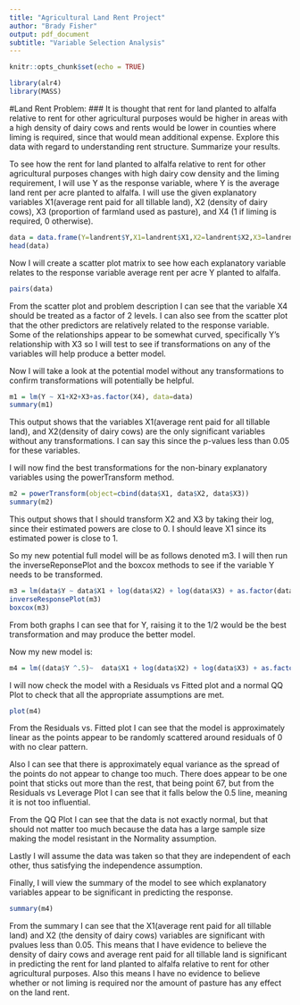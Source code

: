 ---
title: "Agricultural Land Rent Project"
author: "Brady Fisher"
output: pdf_document
subtitle: "Variable Selection Analysis"
---


```{r setup, include=FALSE}
knitr::opts_chunk$set(echo = TRUE)
```
```{r, include=FALSE}
library(alr4)
library(MASS)
```

#Land Rent Problem:
### It is thought that rent for land planted to alfalfa relative to rent for other agricultural purposes would be higher in areas with a high density of dairy cows and rents would be lower in counties where liming is required, since that would mean additional expense. Explore this data with regard to understanding rent structure. Summarize your results.

To see how the rent for land planted to alfalfa relative to rent for other agricultural purposes changes with high dairy cow density and the liming requirement, I will use Y as the response variable, where Y is the average land rent per acre planted to alfalfa. I will use the given explanatory variables X1(average rent paid for all tillable land), X2 (density of dairy cows), X3 (proportion of farmland used as pasture), and X4 (1 if liming is required, 0 otherwise).
```{r}
data = data.frame(Y=landrent$Y,X1=landrent$X1,X2=landrent$X2,X3=landrent$X3,X4=landrent$X4)
head(data)
```

Now I will create a scatter plot matrix to see how each explanatory variable relates to the response variable average rent per acre Y planted to alfalfa.
```{r}
pairs(data)
```
From the scatter plot and problem description I can see that the variable X4 should be treated as a factor of 2 levels. I can also see from the scatter plot that the other predictors are relatively related to the response variable. Some of the relationships appear to be somewhat curved, specifically Y's relationship with X3 so I will test to see if  transformations on any of the variables will help produce a better model.

Now I will take a look at the potential model without any transformations to confirm transformations will potentially be helpful.
```{r}
m1 = lm(Y ~ X1+X2+X3+as.factor(X4), data=data)
summary(m1)
```

This output shows that the variables X1(average rent paid for all tillable land), and X2(density of dairy cows) are the only significant variables without any transformations. I can say this since the p-values less than 0.05 for these variables.

I will now find the best transformations for the non-binary explanatory variables using the powerTransform method. 
```{r}
m2 = powerTransform(object=cbind(data$X1, data$X2, data$X3))
summary(m2)
```
This output shows that I should transform X2 and X3 by taking their log, since their estimated powers are close to 0. I should leave X1 since its estimated power is close to 1.

So my new potential full model will be as follows denoted m3. I will then run the inverseReponsePlot and the boxcox methods to see if the variable Y needs to be transformed.
```{r}
m3 = lm(data$Y ~ data$X1 + log(data$X2) + log(data$X3) + as.factor(data$X4))
inverseResponsePlot(m3)
boxcox(m3)
```

From both graphs I can see that for Y, raising it to the 1/2 would be the best transformation and may produce the better model.

Now my new model is:
```{r}
m4 = lm((data$Y ^.5)~  data$X1 + log(data$X2) + log(data$X3) + as.factor(data$X4))
```

I will now check the model with a Residuals vs Fitted plot and a normal QQ Plot to check that all the appropriate assumptions are met.
```{r}
plot(m4)
```
From the Residuals vs. Fitted plot I can see that the model is approximately linear as the points appear to be randomly scattered around residuals of 0 with no clear pattern.

Also I can see that there is approximately equal variance as the spread of the points do not appear to change too much. There does appear to be one point that sticks out more than the rest, that being point 67, but from the Residuals vs Leverage Plot I can see that it falls below the 0.5 line, meaning it is not too influential. 

From the QQ Plot I can see that the data is not exactly normal, but that should not matter too much because the data has a large sample size making the model resistant in the Normality assumption. 

Lastly I will assume the data was taken so that they are independent of each other, thus satisfying the independence assumption.

Finally, I will view the summary of the model to see which explanatory variables appear to be significant in predicting the response.
```{r}
summary(m4)
```

From the summary I can see that the X1(average rent paid for all tillable land) and X2 (the density of dairy cows) variables are significant with pvalues less than 0.05. This means that I have evidence to believe the density of dairy cows and average rent paid for all tillable land is significant in predicting the rent for land planted to alfalfa relative to rent for other agricultural purposes. Also this means I have no evidence to believe whether or not liming is required nor the amount of pasture has any effect on the land rent.